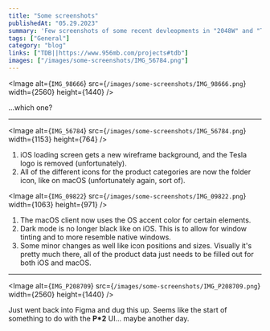 ```yaml
---
title: "Some screenshots"
publishedAt: "05.29.2023"
summary: 'Few screenshots of some recent devleopments in "2048W" and "TDB".'
tags: ["General"]
category: "blog"
links: ["TDB||https://www.956mb.com/projects#tdb"]
images: ["/images/some-screenshots/IMG_56784.png"]
---
```


<Image
	alt={`IMG_98666`}
	src={`/images/some-screenshots/IMG_98666.png`}
	width={2560}
	height={1440}
/>

...which one?

---

<Image
	alt={`IMG_56784`}
	src={`/images/some-screenshots/IMG_56784.png`}
	width={1153}
	height={764}
/>

1. iOS loading screen gets a new wireframe background, and the Tesla logo is removed (unfortunately).
2. All of the different icons for the product categories are now the folder icon, like on macOS (unfortunately again, sort of).

<Image
	alt={`IMG_09822`}
	src={`/images/some-screenshots/IMG_09822.png`}
	width={1063}
	height={971}
/>

1. The macOS client now uses the OS accent color for certain elements.
2. Dark mode is no longer black like on iOS. This is to allow for window tinting and to more resemble native windows.
3. Some minor changes as well like icon positions and sizes. Visually it's pretty much there, all of the product data just needs to be filled out for both iOS and macOS.

---

<Image
	alt={`IMG_P208709`}
	src={`/images/some-screenshots/IMG_P208709.png`}
	width={2560}
	height={1440}
/>

Just went back into Figma and dug this up. Seems like the start of something to do with the **P\*2** UI... maybe another day.

